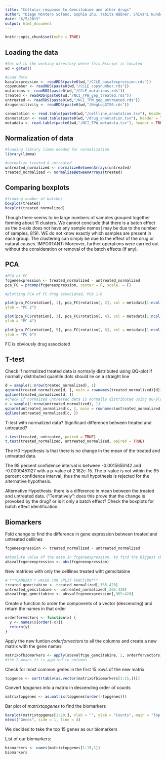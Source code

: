```yaml
---
title: "Cellular response to Gemcitabine and other drugs"
author: "Diego Montero Solano, Sophie Zhu, Tabita Häßner, Shivani Nundoo"
date: "6/5/2019"
output: html_document
---
```


```r
knitr::opts_chunk$set(echo = TRUE)
```

## Loading the data

```r
#Set wd to the working directory where this Rscript is located
wd = getwd()

#Load data
basalexpression <- readRDS(paste0(wd,"/CCLE_basalexpression.rds"))
copynumber <- readRDS(paste0(wd,"/CCLE_copynumber.rds"))
mutations <- readRDS(paste0(wd,"/CCLE_mutations.rds"))
treated <- readRDS(paste0(wd,"/NCI_TPW_gep_treated.rds"))
untreated <- readRDS(paste0(wd,"/NCI_TPW_gep_untreated.rds"))
drugsensitivity <- readRDS(paste0(wd,"/NegLogGI50.rds"))

cannotation <- read.table(paste0(wd,"/cellline_annotation.tsv"), header = TRUE, sep ="\t", stringsAsFactors = TRUE)
dannotation <- read.table(paste0(wd,"/drug_annotation.tsv"), header = TRUE, sep ="\t", stringsAsFactors = TRUE)
metadata <- read.table(paste0(wd,"/NCI_TPW_metadata.tsv"), header = TRUE, sep ="\t", stringsAsFactors = TRUE)
```

## Normalization of data

```r
#loading library limma needed for normalization
library(limma)

#normalize treated & untreated
untreated_normalized <- normalizeBetweenArrays(untreated)
treated_normalized <- normalizeBetweenArrays(treated)
```

## Comparing boxplots

```r

#finding number of batches 
boxplot(treated)
boxplot(treated_normalized) 
```
Though there seems to be large numbers of samples grouped together forming about 11 clusters. We cannot conclude that there is a batch effect as the x-axis does not have any sample names( may be due to the number of samples, 819). WE do not know exactly which samples are present in each group. The clustering can simply be due to the effect of the drug or natural causes. IMPORTANT: Moreover, further operations were carried out without the consideration or removal of the batch effects (if any).

## PCA

```r
#PCA of FC 
fcgeneexpression <- treated_normalized - untreated_normalized
pca_FC = prcomp(fcgeneexpression, center = F, scale. = F)

#plotting PCA of FC drug associated, PCA 1-6

plot(pca_FC$rotation[, 1], pca_FC$rotation[, 2], col = metadata[1:ncol(untreated), "drug"], pch = 19, xlab = "PC 1", 
ylab = "PC 2")

plot(pca_FC$rotation[, 3], pca_FC$rotation[, 4], col = metadata[1:ncol(untreated), "drug"], pch = 19, xlab = "PC 3", 
ylab = "PC 4")

plot(pca_FC$rotation[, 5], pca_FC$rotation[, 6], col = metadata[1:ncol(untreated), "drug"], pch = 19, xlab = "PC 5", 
ylab = "PC 6")
```

FC is obviously drug associated

## T-test

Check if normalized treated data is normally distributed using QQ-plot
If normally distributed quantile dots should lie on a straight line 

```r
d = sample(1:nrow(treated_normalized), 1)
qqnorm(treated_normalized[d, ], main = rownames(treated_normalized)[d])
qqline(treated_normalized[d, ])
#check if normaized untreated data is normally distributed using QQ-plot
c = sample(1:nrow(untreated_normalized), 1)
qqnorm(untreated_normalized[c, ], main = rownames(untreated_normalized)[c])
qqline(untreated_normalized[c, ])
```

T-test with normalized data? Significant difference between treated and untreated?

```r
t.test(treated, untreated, paired = TRUE)
t.test(treated_normalized, untreated_normalized, paired = TRUE)
```

The H0 Hypothesis is that there is no change in the mean of the treated and untreated data.

The 95 percent confidence interval is between -0.0015656142 and -0.0009451127 with a p-value of 2.182e-15.
The p-value is not within the 95 percent confidence interval, thus the null hypothesis is rejected for the alternative hypothesis.

Alternative Hypothesis: there is a difference in mean between the treated and untreated data. ("Tentatively": does this prove that the change is provoked by the drug? or is it only a batch effect? Check the boxplots for batch effect identification.

## Biomarkers

Fold change to find the difference in gene expression between treated and untreated celllines 

```r
fcgeneexpression <- treated_normalized - untreated_normalized

#Absolute value of the data in fcgeneexpression, to find the biggest changes, regardless of if they are up- or down-regulated
absvalfcgeneexpression <- abs(fcgeneexpression)
```

New matrices with only the celllines treated wiht gemcitabine

```r
# ***CAMBIAR Y HACER CON SPLIT FUNCTION***
treated_gemcitabine <- treated_normalized[,365:420]
untreated_gemcitabine <- untreated_normalized[,365:420]
absvalfcge_gemcitabine <- absvalfcgeneexpression[,365:420]
```


Create a function to order the components of a vector (descending) and return the names in that order

```r
orderforvectors <- function(x) {
  y <- names(x[order(-x)])
  return(y)
}
```

Apply the new funtion *orderforvectors* to all the columns and create a new matrix with the gene names

```r
matrixofbiomarkers <- apply(absvalfcge_gemcitabine, 2, orderforvectors) 
#the 2 means it is applied to columns
```

Check for most common genes in the first 15 rows of the new matrix

```r
topgenes <- sort(table(as.vector(matrixofbiomarkers[1:15,])))
```

Convert *topgenes* into a matrix in descending order of counts

```r
matrixtopgenes <- as.matrix(topgenes[order(-topgenes)])
```

Bar plot of *matrixtopgenes* to find the biomarkers

```r
barplot(matrixtopgenes[1:20,], xlab = "", ylab = "Counts", main = "Top differentially expressed genes", cex.names = 0.7, las = 2)
mtext("Genes", side = 1, line = 4)
```
We decided to take the top 15 genes as our biomarkers

List of our biomarkers:

```r
biomarkers <- names(matrixtopgenes[1:15,1])
biomarkers
```
